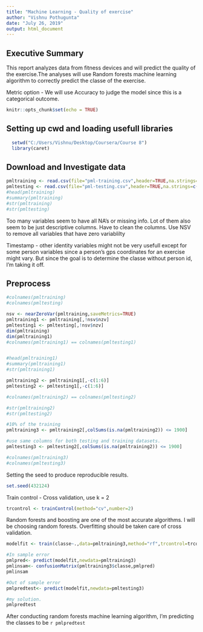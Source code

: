 ```yaml
---
title: "Machine Learning - Quality of exercise"
author: "Vishnu Pothugunta"
date: "July 26, 2019"
output: html_document
---
```


## Executive Summary

This report analyzes data from fitness devices and 
will predict the quality of the exercise.The analyses
will use Random forests machine learning algorithm to 
correctly predict the classe of the exercise.

Metric option - We will use Accuracy to judge the model
since this is a categorical outcome.


```r
knitr::opts_chunk$set(echo = TRUE)
```

## Setting up cwd and loading usefull libraries
```r
  setwd("C:/Users/Vishnu/Desktop/Coursera/Course 8")
  library(caret)

```
## Download and Investigate data

``` r
pmltraining <- read.csv(file="pml-training.csv",header=TRUE,na.strings=c("","NA"))
pmltesting <- read.csv(file="pml-testing.csv",header=TRUE,na.strings=c("","NA"))
#head(pmltraining)
#summary(pmltraining)
#str(pmltraining)
#str(pmltesting)
```

Too many variables seem to have all NA's or missing info. Lot
of them also seem to be just descriptive columns.
Have to clean the columns.
Use NSV to remove all variables that have zero variablilty

Timestamp - other identity variables might not be very usefull except for some 
person variables since a person's gps coordinates for an exercise might vary.
But since the goal is to determine the classe without person id, I'm taking it off.

## Preprocess
``` r
#colnames(pmltraining) 
#colnames(pmltesting)

nsv <- nearZeroVar(pmltraining,saveMetrics=TRUE)
pmltraining1 <- pmltraining[,!nsv$nzv]
pmltesting1 <- pmltesting[,!nsv$nzv]
dim(pmltraining)
dim(pmltraining1)
#colnames(pmltraining1) == colnames(pmltesting1)


#head(pmltraining1)
#summary(pmltraining1)
#str(pmltraining1)

pmltraining2 <- pmltraining1[,-c(1:6)]
pmltesting2 <- pmltesting1[,-c(1:6)]

#colnames(pmltraining2) == colnames(pmltesting2)

#str(pmltraining2)
#str(pmltesting2)

#10% of the training
pmltraining3 <- pmltraining2[,colSums(is.na(pmltraining2)) <= 1900]

#use same columns for both testing and training datasets.
pmltesting3 <- pmltesting2[,colSums(is.na(pmltraining2)) <= 1900]

#colnames(pmltraining3)
#colnames(pmltesting3)

```

Setting the seed to produce reproducible results.
```r
set.seed(432124)
```
Train control - Cross validation, use k = 2 

``` r
trcontrol <- trainControl(method="cv",number=2)
```

Random forests and boosting are one of the most accurate algorithms. I will be
choosing random forests. Overfitting should be taken care of cross validation.
``` r
modelfit <- train(classe~.,data=pmltraining3,method="rf",trcontrol=trcontrol,verbose=FALSE)

#In sample error
pmlpred<- predict(modelfit,newdata=pmltraining3)
pmlinsam<- confusionMatrix(pmltraining3$classe,pmlpred)
pmlinsam

#Out of sample error
pmlpredtest<- predict(modelfit,newdata=pmltesting3)

#my solution.
pmlpredtest
```
After conducting random forests machine learning algorithm,
I'm predicting the classes to be `r pmlpredtest`



